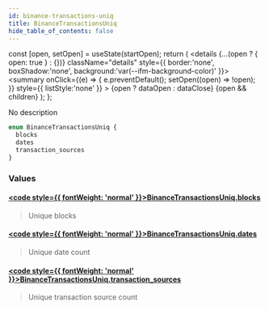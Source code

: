 ```yaml
---
id: binance-transactions-uniq
title: BinanceTransactionsUniq
hide_table_of_contents: false
---
```







  const [open, setOpen] = useState(startOpen);
  return (
    <details {...(open ? { open: true } : {})} className="details" style={{ border:'none', boxShadow:'none', background:'var(--ifm-background-color)' }}>
      <summary
        onClick={(e) => {
          e.preventDefault();
          setOpen((open) => !open);
        }}
        style={{ listStyle:'none' }}
      >
      {open ? dataOpen : dataClose}
      </summary>
      {open && children}
    </details>
  );
};








No description


```graphql
enum BinanceTransactionsUniq {
  blocks
  dates
  transaction_sources
}
```




### Values

#### [<code style={{ fontWeight: 'normal' }}>BinanceTransactionsUniq.<b>blocks</b></code>](#)  
> 
> 
> Unique blocks
> 

#### [<code style={{ fontWeight: 'normal' }}>BinanceTransactionsUniq.<b>dates</b></code>](#)  
> 
> 
> Unique date count
> 

#### [<code style={{ fontWeight: 'normal' }}>BinanceTransactionsUniq.<b>transaction_sources</b></code>](#)  
> 
> 
> Unique transaction source count
> 



